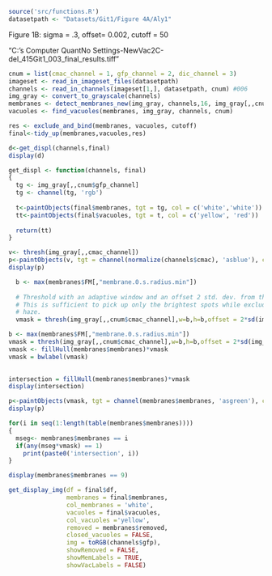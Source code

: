
```r
source('src/functions.R')
datasetpath <- "Datasets/Git1/Figure 4A/Aly1"
```
Figure 1B: sigma = .3, offset= 0.002, cutoff = 50

"C:\Users\Sarah's Computer\Desktop\Git1 Quant\Sarah\Results No Settings-NewVac\Figure 2C\Images\aly2-del_415Git1_003_final_results.tiff"

```r

cnum = list(cmac_channel = 1, gfp_channel = 2, dic_channel = 3)
imageset <- read_in_imageset_files(datasetpath)
channels <- read_in_channels(imageset[1,], datasetpath, cnum) #006
img_gray <- convert_to_grayscale(channels)
membranes <- detect_membranes_new(img_gray, channels,16, img_gray[,,cnum$gfp_channel],1000, cnum)
vacuoles <- find_vacuoles(membranes, img_gray, channels, cnum)
```

```r
res <- exclude_and_bind(membranes, vacuoles, cutoff)
final<-tidy_up(membranes,vacuoles,res)
```



```r
d<-get_displ(channels,final)
display(d)
```








```r
get_displ <- function(channels, final)
{
  tg <- img_gray[,,cnum$gfp_channel]
  tg <- channel(tg, 'rgb')
  
  t<-paintObjects(final$membranes, tgt = tg, col = c('white','white'))
  tt<-paintObjects(final$vacuoles, tgt = t, col = c('yellow', 'red'))
 
  return(tt)
}
```



```r
v<- thresh(img_gray[,,cmac_channel])
p<-paintObjects(v, tgt = channel(normalize(channels$cmac), 'asblue'), col = 'white')
display(p)
```

```r
  b <- max(membranes$FM[,"membrane.0.s.radius.min"]) 
  
  # Threshold with an adaptive window and an offset 2 std. dev. from the norm.
  # This is sufficient to pick up only the brightest spots while excluding 
  # haze. 
  vmask = thresh(img_gray[,,cnum$cmac_channel],w=b,h=b,offset = 2*sd(img_gray[,,cnum$cmac_channel]))
```



```r
b <- max(membranes$FM[,"membrane.0.s.radius.min"]) 
vmask = thresh(img_gray[,,cnum$cmac_channel],w=b,h=b,offset = 2*sd(img_gray[,,cnum$cmac_channel]))
vmask <- fillHull(membranes$membranes)*vmask
vmask = bwlabel(vmask)
  

```


```r
intersection = fillHull(membranes$membranes)*vmask
display(intersection)
```


```r
p<-paintObjects(vmask, tgt = channel(membranes$membranes, 'asgreen'), col = c('red'))
display(p)
```


```r
for(i in seq(1:length(table(membranes$membranes))))
{
  mseg<- membranes$membranes == i
  if(any(mseg*vmask) == 1)
    print(paste0('intersection', i))
}
```


```r
display(membranes$membranes == 9)
```




```r
get_display_img(df = final$df,
                membranes = final$membranes, 
                col_membranes = 'white', 
                vacuoles = final$vacuoles, 
                col_vacuoles ='yellow', 
                removed = membranes$removed,
                closed_vacuoles = FALSE, 
                img = toRGB(channels$gfp), 
                showRemoved = FALSE, 
                showMemLabels = TRUE, 
                showVacLabels = FALSE)
```






